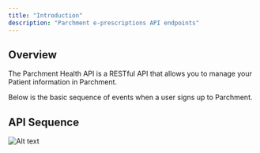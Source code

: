 ```yaml
---
title: "Introduction"
description: "Parchment e-prescriptions API endpoints"
---
```


## Overview

The Parchment Health API is a RESTful API that allows you to manage your Patient information in Parchment.

Below is the basic sequence of events when a user signs up to Parchment.

## API Sequence

![Alt text](/images/api-sequence.png)
